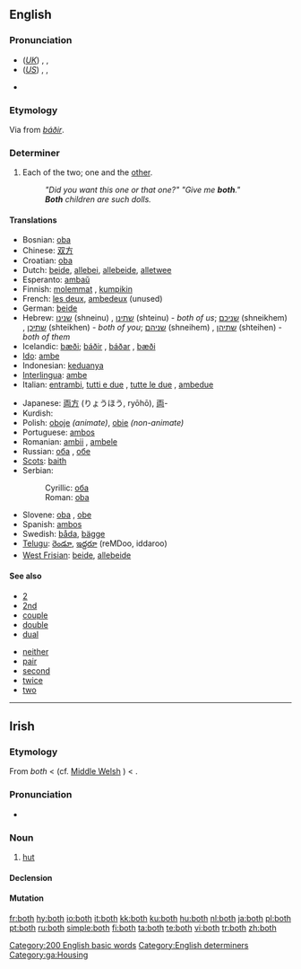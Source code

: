 ==English==

{{rank|thing|set|told|197|both|having|look|heard}}

===Pronunciation===
* (''[[Received Pronunciation|UK]]'') {{enPR|bōth}}, {{IPA|/bəʊθ/}}, {{SAMPA|/b@UT/}}
* (''[[General American|US]]'') {{enPR|bōth}}, {{IPA|/boʊθ/}}, {{SAMPA|/boUT/}}
* {{audio|en-us-both.ogg|Audio (US)}}
*: {{rhymes|əʊθ}}

===Etymology===
Via {{ME.}} from {{ON.}} ''[[báðir]]''.

===Determiner===
{{en-det}}

# Each of the two; one and the [[other]].
#: ''"Did you want this one or that one?" "Give me '''both'''."''
#: '''''Both''' children are such dolls.''

====Translations====
{{trans-top|each of two; one and the other}}
* Bosnian: [[oba]] {{m}}
* Chinese: [[双方]]
* Croatian: [[oba]] {{m}}
* Dutch: [[beide]], [[allebei]], [[allebeide]], [[alletwee]]
* Esperanto: [[ambaŭ]]
* Finnish: [[molempi|molemmat]] {{p}}, [[kumpikin]] {{s}}
* French: [[les deux]], [[ambedeux]] (unused)
* German: [[beide]]
* Hebrew: [[שנינו]] (shneinu) {{m|p}}, [[שתינו]] (shteinu) {{f|p}} - ''both of us''; [[שניכם]] (shneikhem) {{m|p}}, [[שתיכן]] (shteikhen) {{f|p}} - ''both of you''; [[שניהם]] (shneihem) {{m|p}}, [[שתיהן]] (shteihen) {{f|p}} - ''both of them''
* Icelandic: [[bæði]]; [[báðir]] {{m|p}}, [[báðar]] {{f|p}}, [[bæði]] {{n|p}}
* [[Ido]]: [[ambe]]
* Indonesian: [[dua|keduanya]]
* [[Interlingua]]: [[ambe]]
* Italian: [[entrambi]], [[tutti e due]] {{m}}, [[tutte le due]] {{f}}, [[ambedue]]
{{trans-mid}}
* Japanese: [[両方]] (りょうほう, ryōhō), [[両]]-
* Kurdish: {{KUchar|[[هه‌ردو]]}}
* Polish: [[oboje]] {{m}} ''(animate)'', [[obie]] {{m|f|n}} ''(non-animate)''
* Portuguese: [[ambos]]
* Romanian: [[ambii]] {{m}}, [[ambele]] {{f}}
* Russian: [[оба]] {{m|n}}, [[обе]] {{f}}
* [[Scots]]: [[baith]]
* Serbian:
*: Cyrillic: [[оба]] {{m}}
*: Roman: [[oba]] {{m}}
* Slovene: [[oba]] {{m}}, [[obe]] {{f}}
* Spanish: [[ambos]]
* Swedish: [[båda]], [[bägge]]
* [[Telugu]]: [[రెండూ]], [[ఇద్దరూ]] (reMDoo, iddaroo)
* [[West Frisian]]: [[beide]], [[allebeide]]
{{trans-bottom}}

====See also====
{{top2}}
* [[2]]
* [[2nd]]
* [[couple]]
* [[double]]
* [[dual]]
{{mid2}}
* [[neither]]
* [[pair]]
* [[second]]
* [[twice]]
* [[two]]
{{bottom2}}

[[Category:200 English basic words]]
[[Category:English determiners]]

----

==Irish==

===Etymology===
From {{OIr.|ga}} ''both'' < {{proto|Celtic|''butā''|lang=ga}} (cf. [[Middle Welsh]] {{term|bot||dwelling|lang=wlm}}) < {{proto|Indo-European|''bhuH-''|to be|lang=ga}}.

===Pronunciation===
* {{IPA|lang=ga|[bˠɔh]|[bˠɔ]}}

===Noun===
{{infl|ga|noun|gender=f}}

# [[hut]]

====Declension====
{{ga noun f3|b|oth|otha|othanna}}

====Mutation====
{{ga mut cons|b|oth}}

[[Category:ga:Housing]]

[[fr:both]]
[[hy:both]]
[[io:both]]
[[it:both]]
[[kk:both]]
[[ku:both]]
[[hu:both]]
[[nl:both]]
[[ja:both]]
[[pl:both]]
[[pt:both]]
[[ru:both]]
[[simple:both]]
[[fi:both]]
[[ta:both]]
[[te:both]]
[[vi:both]]
[[tr:both]]
[[zh:both]]